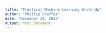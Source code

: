 ```yaml
---
title: "Practical Machine Learning Write-Up"
author: "Phillip Chaffee"
date: "December 20, 2015"
output: html_document
---
```



